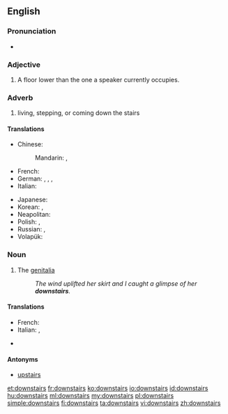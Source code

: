 ==English==

===Pronunciation===
* {{audio|en-us-downstairs.ogg|Audio (US)}}

===Adjective===
{{en-adj|[[further]] [[downstairs]]|[[furthest]] [[downstairs]]}}

# A floor lower than the one a speaker currently occupies.

===Adverb===
{{en-adv}}

# living, stepping, or coming down the stairs

====Translations====
{{trans-top|downstairs (adverb)}}
* Chinese:
*: Mandarin: {{t|cmn|樓下|sc=Hani}}, {{t|cmn|楼下|tr=lóuxià|sc=Hani}}
* French: {{t|fr|au-dessous}}
* German: {{t+|de|unten}}, {{t+|de|treppab}}, {{t-|de|treppabwärts}}, {{t-|de|nach unten}}
* Italian: {{t-|it|giù}}
{{trans-mid}}
* Japanese: {{t|ja|階下|tr=かいか, kaika|sc=Jpan}}
* Korean: {{t|ko|아래층|tr=araecheung-e|alt=아래층에|sc=Kore}}, {{t|ko|아래층|tr=araecheung-euro|alt=아래층으로|sc=Kore}} {{qualifier|where to}}
* Neapolitan: {{tø|nap|abbascio}}
* Polish: {{t|pl|na dole}} {{qualifier|where}}, {{t|pl|na dół}} {{qualifier|where to}}
* Russian: {{t|ru|внизу|tr=vnizú|sc=Cyrl}} {{qualifier|where}}, {{t|ru|вниз|tr=vniz|sc=Cyrl}} {{qualifier|where to}}
* Volapük: {{t+|vo|dono}}
{{trans-bottom}}

===Noun===
{{en-noun|-}}

# {{slang}} The [[genitalia]]
#: ''The wind uplifted her skirt and I caught a glimpse of her '''downstairs'''.''

====Translations====
{{trans-top|the genitalia}}
* French: {{t+|fr|en bas}}
* Italian: {{t-|it|di sotto}}, {{t+|it|giù}}
{{trans-mid}}
* {{trreq|Korean}}
{{trans-bottom}}

====Antonyms====
* [[upstairs]]

[[et:downstairs]]
[[fr:downstairs]]
[[ko:downstairs]]
[[io:downstairs]]
[[id:downstairs]]
[[hu:downstairs]]
[[ml:downstairs]]
[[my:downstairs]]
[[pl:downstairs]]
[[simple:downstairs]]
[[fi:downstairs]]
[[ta:downstairs]]
[[vi:downstairs]]
[[zh:downstairs]]